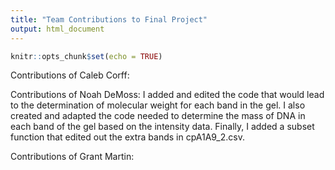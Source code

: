 ```yaml
---
title: "Team Contributions to Final Project"
output: html_document
---
```


```r
knitr::opts_chunk$set(echo = TRUE)
```

Contributions of Caleb Corff:

Contributions of Noah DeMoss:
I added and edited the code that would lead to the determination of molecular weight for each band in the gel. I also created and adapted the code needed to determine the mass of DNA in each band of the gel based on the intensity data. Finally, I added a subset function that edited out the extra bands in cpA1A9_2.csv. 

Contributions of Grant Martin: